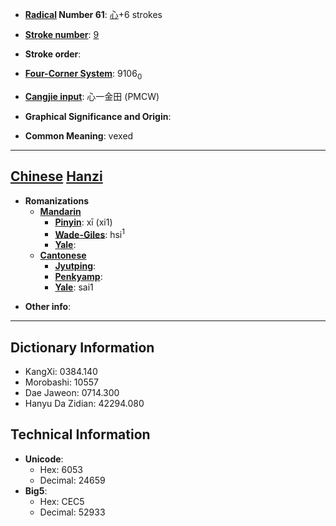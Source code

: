* '''[[Wiktionary:Chinese radical index| Radical]] Number 61''': [[Wiktionary:Chinese radical index 心|心]]+6 strokes

* '''[[Wiktionary:Chinese total strokes index|Stroke number]]''': [[Wiktionary:Chinese total strokes index 9|9]]

* '''Stroke order''': 

* '''[[Wiktionary:Chinese four corner index|Four-Corner System]]''': 9106<sub>0</sub>

* '''[[Wiktionary:Chinese Cangjie index|Cangjie input]]''': 心一金田 (PMCW)

* '''Graphical Significance and Origin''': 

* '''Common Meaning''': vexed

----

== [[Chinese]] [[Hanzi]] ==

* '''Romanizations'''
** '''[[Mandarin]]'''
*** '''[[Pinyin]]''': xī (xi1)
*** '''[[Wade-Giles]]''': hsi<sup>1</sup>
*** '''[[Yale]]''': 
** '''[[Cantonese]]'''
*** '''[[Jyutping]]''':
*** '''[[Penkyamp]]''': 
*** '''[[Yale]]''': sai1

* '''Other info''': 

----

== Dictionary Information ==

* KangXi: 0384.140
* Morobashi: 10557
* Dae Jaweon: 0714.300
* Hanyu Da Zidian: 42294.080

== Technical Information ==

* '''Unicode''':
** Hex: 6053
** Decimal: 24659
* '''Big5''':
** Hex: CEC5
** Decimal: 52933